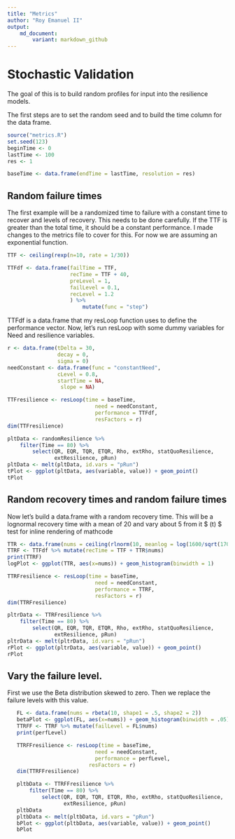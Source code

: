 ```yaml
---
title: "Metrics"
author: "Roy Emanuel II"
output:
    md_document:
        variant: markdown_github
---
```

# Stochastic Validation
  The goal of this is to build random profiles for input into the
  resilience models.

  The first steps are to set the random seed and to build the time
  column for the data frame.
```r

source("metrics.R")
set.seed(123)
beginTime <- 0
lastTime <- 100
res <- 1

baseTime <- data.frame(endTime = lastTime, resolution = res)

```
## Random failure times
The first example will be a randomized time to failure with a constant
    time to recover and levels of recovery. This needs to be done carefully.
    If the TTF is greater than the total time, it should be a constant
    performance.  I made changes to the metrics file to cover for this.
    For now we are assuming an exponential function.

```r
TTF <- ceiling(rexp(n=10, rate = 1/30))

TTFdf <- data.frame(failTime = TTF,
                    recTime = TTF + 40,
                    preLevel = 1,
                    failLevel = 0.1,
                    recLevel = 1.2
                    ) %>%
                        mutate(func = "step")


```
TTFdf is a data.frame that my resLoop function uses to define the performance
      vector. Now, let's run resLoop with some dummy variables for Need
      and resilience variables.

```r
r <- data.frame(tDelta = 30,
                decay = 0,
                sigma = 0)
needConstant <- data.frame(func = "constantNeed",
                cLevel = 0.8,
                startTime = NA,
                 slope = NA)

TTFresilience <- resLoop(time = baseTime,
                            need = needConstant,
                            performance = TTFdf,
                            resFactors = r)
dim(TTFresilience)

pltData <- randomResilience %>%
    filter(Time == 80) %>%
        select(QR, EQR, TQR, ETQR, Rho, extRho, statQuoResilience,
               extResilience, pRun)
pltData <- melt(pltData, id.vars = "pRun")
tPlot <- ggplot(pltData, aes(variable, value)) + geom_point()
tPlot
```

## Random recovery times and random failure times
   Now let's build a data.frame with a random recovery time. This will
   be a lognormal recovery time with a mean of 20 and vary about 5 from it
     $ \varphi(t) $ test for inline rendering of mathcode
     
```r
TTR <- data.frame(nums = ceiling(rlnorm(10, meanlog = log(1600/sqrt(1700)), sdlog = log(1700/1600))))
TTRF <- TTFdf %>% mutate(recTime = TTF + TTR$nums)
print(TTRF)
logPlot <- ggplot(TTR, aes(x=nums)) + geom_histogram(binwidth = 1)

TTRFresilience <- resLoop(time = baseTime,
                            need = needConstant,
                            performance = TTRF,
                            resFactors = r)
dim(TTRFresilience)

pltrData <- TTRFresilience %>%
    filter(Time == 80) %>%
        select(QR, EQR, TQR, ETQR, Rho, extRho, statQuoResilience,
               extResilience, pRun)
pltrData <- melt(pltrData, id.vars = "pRun")
rPlot <- ggplot(pltrData, aes(variable, value)) + geom_point()
rPlot
```

## Vary the failure level.
   First we use the Beta distribution skewed to zero. Then we replace
   the failure levels with this value.
```r
   FL <- data.frame(nums = rbeta(10, shape1 = .5, shape2 = 2))
   betaPlot <- ggplot(FL, aes(x=nums)) + geom_histogram(binwidth = .05)
   TTRFF <- TTRF %>% mutate(failLevel = FL$nums)
   print(perfLevel)

   TTRFFresilience <- resLoop(time = baseTime,
                            need = needConstant,
                            performance = perfLevel,
                          resFactors = r)
   dim(TTRFFresilience)

   pltbData <- TTRFFresilience %>%
       filter(Time == 80) %>%
           select(QR, EQR, TQR, ETQR, Rho, extRho, statQuoResilience,
                  extResilience, pRun)
   pltbData
   pltbData <- melt(pltbData, id.vars = "pRun")
   bPlot <- ggplot(pltbData, aes(variable, value)) + geom_point()
   bPlot
```   